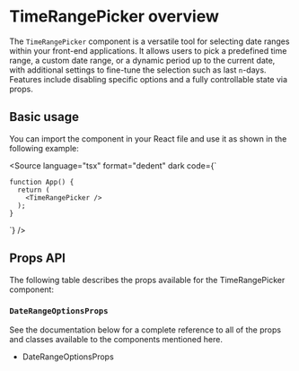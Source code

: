 
<Meta title="Components/TimeRangePicker" of={TimeRangePickerStories} />

# TimeRangePicker overview

The `TimeRangePicker` component is a versatile tool for selecting date ranges within your front-end applications. It
allows users to pick a predefined time range, a custom date range, or a dynamic period up to the current date, with
additional settings to fine-tune the selection such as last `n`-days. Features include disabling specific options and a
fully controllable state via props.

## Basic usage

You can import the component in your React file and use it as shown in the following example:

<SourceCode of={TimeRangePickerStories.DefaultStory} />

<Source
  language="tsx"
  format="dedent"
  dark
  code={`

    function App() {
      return (
        <TimeRangePicker />
      );
    }

`} />

## Props API

The following table describes the props available for the TimeRangePicker component:

<ArgTypes of={TimeRangePickerStories.DefaultStory} sort="alpha" />

### `DateRangeOptionsProps`

<ArgTypes of={DateRangeOptionsPropsStories.Primary} sort="alpha" />

See the documentation below for a complete reference to all of the props and classes available to the components
mentioned here.

- <LinkTo kind="API/DateRangeOptionsProps" story="overview">
    DateRangeOptionsProps
  </LinkTo>
